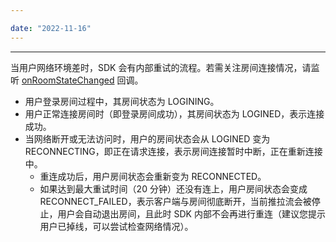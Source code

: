 ```yaml
---

date: "2022-11-16"
---
```


<Title>网络环境差时，Express SDK 会强行让用户自动退出房间吗？</Title>



- - -

当用户网络环境差时，SDK 会有内部重试的流程。若需关注房间连接情况，请监听 [onRoomStateChanged](https://doc-zh.zego.im/article/api?doc=Express_Video_SDK_API~Java_android~class~im-zego-zegoexpress-callback-i-zego-event-handler&jumpType=route#on-room-state-changed) 回调。

- 用户登录房间过程中，其房间状态为 LOGINING。
- 用户正常连接房间时（即登录房间成功），其房间状态为 LOGINED，表示连接成功。
- 当网络断开或无法访问时，用户的房间状态会从 LOGINED 变为 RECONNECTING，即正在请求连接，表示房间连接暂时中断，正在重新连接中。
    - 重连成功后，用户房间状态会重新变为 RECONNECTED。
    - 如果达到最大重试时间（20 分钟）还没有连上，用户房间状态会变成 RECONNECT_FAILED，表示客户端与房间彻底断开，当前推拉流会被停止，用户会自动退出房间，且此时 SDK 内部不会再进行重连（建议您提示用户已掉线，可以尝试检查网络情况）。
